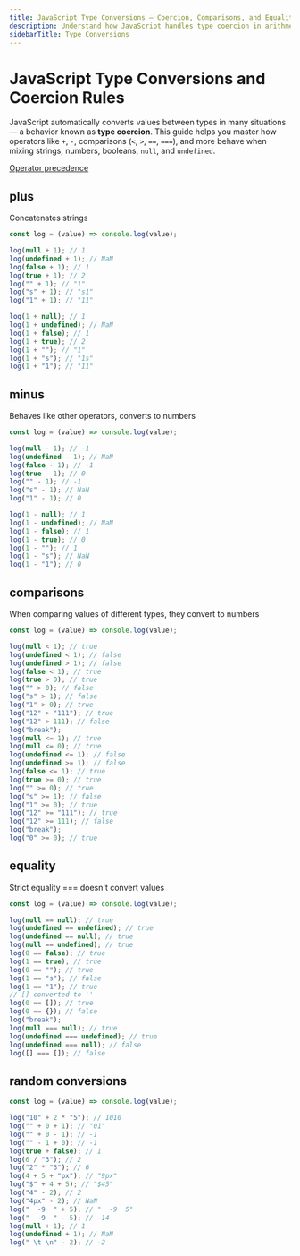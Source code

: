 ```yaml
---
title: JavaScript Type Conversions – Coercion, Comparisons, and Equality
description: Understand how JavaScript handles type coercion in arithmetic, comparisons, and equality checks. Explore examples with null, undefined, strings, and booleans to master implicit conversions.
sidebarTitle: Type Conversions
---
```


# JavaScript Type Conversions and Coercion Rules

JavaScript automatically converts values between types in many situations — a behavior known as **type coercion**. This guide helps you master how operators
like `+`, `-`, comparisons (`<`, `>`, `==`, `===`), and more behave when mixing strings, numbers, booleans, `null`, and `undefined`.

[Operator precedence](https://developer.mozilla.org/en-US/docs/Web/JavaScript/Reference/Operators/Operator_precedence)

## plus

Concatenates strings

```js filename="plus" copy
const log = (value) => console.log(value);

log(null + 1); // 1
log(undefined + 1); // NaN
log(false + 1); // 1
log(true + 1); // 2
log("" + 1); // "1"
log("s" + 1); // "s1"
log("1" + 1); // "11"

log(1 + null); // 1
log(1 + undefined); // NaN
log(1 + false); // 1
log(1 + true); // 2
log(1 + ""); // "1"
log(1 + "s"); // "1s"
log(1 + "1"); // "11"
```

## minus

Behaves like other operators, converts to numbers

```js filename="minus" copy
const log = (value) => console.log(value);

log(null - 1); // -1
log(undefined - 1); // NaN
log(false - 1); // -1
log(true - 1); // 0
log("" - 1); // -1
log("s" - 1); // NaN
log("1" - 1); // 0

log(1 - null); // 1
log(1 - undefined); // NaN
log(1 - false); // 1
log(1 - true); // 0
log(1 - ""); // 1
log(1 - "s"); // NaN
log(1 - "1"); // 0
```

## comparisons

When comparing values of different types, they convert to numbers

```js filename="comparisons" copy
const log = (value) => console.log(value);

log(null < 1); // true
log(undefined < 1); // false
log(undefined > 1); // false
log(false < 1); // true
log(true > 0); // true
log("" > 0); // false
log("s" > 1); // false
log("1" > 0); // true
log("12" > "111"); // true
log("12" > 111); // false
log("break");
log(null <= 1); // true
log(null <= 0); // true
log(undefined <= 1); // false
log(undefined >= 1); // false
log(false <= 1); // true
log(true >= 0); // true
log("" >= 0); // true
log("s" >= 1); // false
log("1" >= 0); // true
log("12" >= "111"); // true
log("12" >= 111); // false
log("break");
log("0" >= 0); // true
```

## equality

Strict equality === doesn't convert values

```js filename="== and ===" copy
const log = (value) => console.log(value);

log(null == null); // true
log(undefined == undefined); // true
log(undefined == null); // true
log(null == undefined); // true
log(0 == false); // true
log(1 == true); // true
log(0 == ""); // true
log(1 == "s"); // false
log(1 == "1"); // true
// [] converted to ''
log(0 == []); // true
log(0 == {}); // false
log("break");
log(null === null); // true
log(undefined === undefined); // true
log(undefined === null); // false
log([] === []); // false
```

## random conversions

```js filename="random conversions" copy
const log = (value) => console.log(value);

log("10" + 2 * "5"); // 1010
log("" + 0 + 1); // "01"
log("" + 0 - 1); // -1
log("" - 1 + 0); // -1
log(true + false); // 1
log(6 / "3"); // 2
log("2" * "3"); // 6
log(4 + 5 + "px"); // "9px"
log("$" + 4 + 5); // "$45"
log("4" - 2); // 2
log("4px" - 2); // NaN
log("  -9  " + 5); // "  -9  5"
log("  -9  " - 5); // -14
log(null + 1); // 1
log(undefined + 1); // NaN
log(" \t \n" - 2); // -2
```
